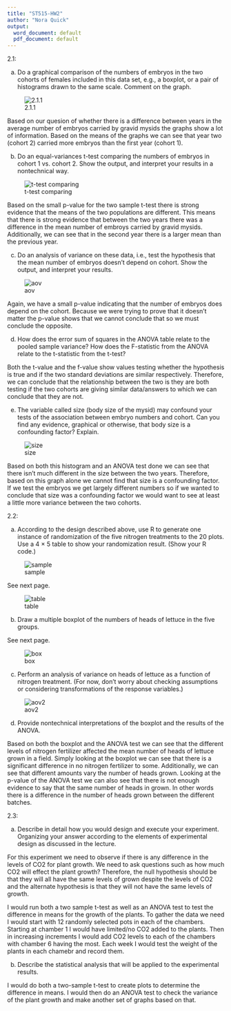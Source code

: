 ```yaml
---
title: "ST515-HW2"
author: "Nora Quick"
output:
  word_document: default
  pdf_document: default
---
```


2.1: 

   (a) Do a graphical comparison of the numbers of embryos in the two cohorts of females included in this data set, e.g., a boxplot, or a pair of histograms drawn to the same scale. Comment on the graph.
  
![2.1.1](hw21.png) 

Based on our quesion of whether there is a difference between years in the average number of embryos carried by gravid mysids the graphs show a lot of information. Based on the means of the graphs we can see that year two (cohort 2) carried more embryos than the first year (cohort 1).
   
   (b) Do an equal-variances t-test comparing the numbers of embryos in cohort 1 vs. cohort 2. Show the output, and interpret your results in a nontechnical way.

![t-test comparing](hw22.png)

Based on the small p-value for the two sample t-test there is strong evidence that the means of the two populations are different. This means that there is strong evidence that between the two years there was a difference in the mean number of embroys carried by gravid mysids. Additionally, we can see that in the second year there is a larger mean than the previous year.
   
   (c) Do an analysis of variance on these data, i.e., test the hypothesis that the mean number of embryos doesn’t depend on cohort. Show the output, and interpret your results.
   
![aov](hw23.png)

Again, we have a small p-value indicating that the number of embryos does depend on the cohort. Because we were trying to prove that it doesn't matter the p-value shows that we cannot conclude that so we must conclude the opposite. 
   
   (d) How does the error sum of squares in the ANOVA table relate to the pooled sample variance? How does the F-statistic from the ANOVA relate to the t-statistic from the t-test?
   
Both the t-value and the f-value show values testing whether the hypothesis is true and if the two standard deviations are similar respectively. Therefore, we can conclude that the relationship between the two is they are both testing if the two cohorts are giving similar data/answers to which we can conclude that they are not.

   (e) The variable called size (body size of the mysid) may confound your tests of the association between embryo numbers and cohort. Can you find any evidence, graphical or otherwise, that body size is a confounding factor? Explain.

![size](size.png)

Based on both this histogram and an ANOVA test done we can see that there isn't much different in the size between the two years. Therefore, based on this graph alone we cannot find that size is a confounding factor. If we test the embryos we get largely different numbers so if we wanted to conclude that size was a confounding factor we would want to see at least a little more variance between the two cohorts.  

  

2.2: 

   (a) According to the design described above, use R to generate one instance of randomization of the five nitrogen treatments to the 20 plots. Use a 4 × 5 table to show your randomization result. (Show your R code.)
  
![sample](sample.png)  
 
See next page. 
   
![table](table.png) 
   
   (b) Draw a multiple boxplot of the numbers of heads of lettuce in the five groups.

See next page.

![box](hw221.png) 
   
   (c) Perform an analysis of variance on heads of lettuce as a function of nitrogen treatment. (For now, don’t worry about checking assumptions or considering transformations of the response variables.)

![aov2](hw222.png) 
   
   (d) Provide nontechnical interpretations of the boxplot and the results of the ANOVA.
   
Based on both the boxplot and the ANOVA test we can see that the different levels of nitrogen fertilizer affected the mean number of heads of lettuce grown in a field. Simply looking at the boxplot we can see that there is a significant difference in no nitrogen fertilizer to some. Additionally, we can see that different amounts vary the number of heads grown. Looking at the p-value of the ANOVA test we can also see that there is not enough evidence to say that the same number of heads in grown. In other words there is a difference in the number of heads grown between the different batches.   
  

2.3: 

   (a) Describe in detail how you would design and execute your experiment. Organizing your answer according to the elements of experimental design as discussed in the lecture.
   
For this experiment we need to observe if there is any difference in the levels of CO2 for plant growth. We need to ask questions such as how much CO2 will effect the plant growth? Therefore, the null hypothesis should be that they will all have the same levels of grown despite the levels of CO2 and the alternate hypothesis is that they will not have the same levels of growth. 

I would run both a two sample t-test as well as an ANOVA test to test the difference in means for the growth of the plants. To gather the data we need I would start with 12 randomly selected pots in each of the chambers. Starting at chamber 1 I would have limited/no CO2 added to the plants. Then in increasing increments I would add CO2 levels to each of the chambers with chamber 6 having the most. Each week I would test the weight of the plants in each chamebr and record them. 
   
   (b) Describe the statistical analysis that will be applied to the experimental results.

I would do both a two-sample t-test to create plots to determine the difference in means. I would then do an ANOVA test to check the variance of the plant growth and make another set of graphs based on that. 
